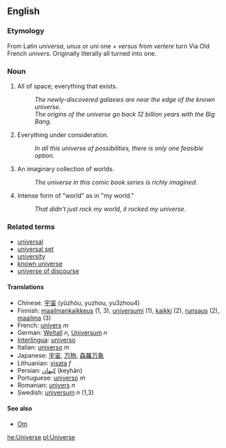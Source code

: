 ==English==
===Etymology===
From Latin ''universa'', ''unus'' or ''uni'' one + ''versus'' from ''vertere'' turn
Via Old French ''univers''.  Originally literally all turned into one.

===Noun===

#All of space; everything that exists.
#: ''The newly-discovered galaxies are near the edge of the known universe.''
#: ''The origins of the universe go back 12 billion years with the Big Bang.''
# Everything under consideration.
#: ''In all this universe of possibilities, there is only one feasible option.''
# An imaginary collection of worlds.
#: ''The universe in this comic book series is richly imagined.''
# Intense form of "world" as in "my world."
#: ''That didn't just rock my world, it rocked my universe.''

===Related terms===

*[[universal]]
*[[universal set]]
*[[university]]
*[[known universe]]
*[[universe of discourse]]

====Translations====
*Chinese: [[宇宙]] (yǔzhòu, yuzhou, yu3zhou4)
*Finnish: [[maailmankaikkeus]] (1, 3), [[universumi]] (1), [[kaikki]] (2), [[runsaus]] (2), [[maailma]] (3)
*French: [[univers]] ''m''
*German: [[Weltall]] ''n'', [[Universum]] ''n''
*[[Interlingua]]: [[universo#Interlingua|universo]]
*Italian: [[universo#Italian|universo]] ''m''
*Japanese: [[宇宙]], [[万物]], [[森羅万象]]
*Lithuanian: [[visata]] ''f''
*Persian: [[كیهان]] (keyhān)
*Portuguese: [[universo#Portuguese|universo]] ''m''
*Romanian: [[univers]] ''n''
*Swedish: [[universum]] ''n'' (1,3)

====See also====
*[[Om]]

[[he:Universe]]
[[pl:Universe]]